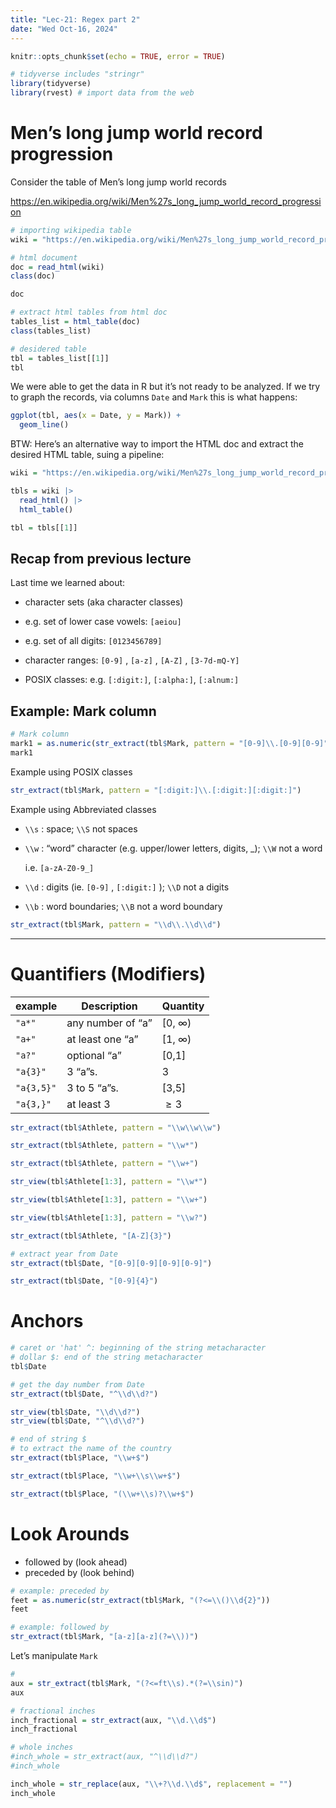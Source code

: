 ```yaml
---
title: "Lec-21: Regex part 2"
date: "Wed Oct-16, 2024"
---
```


```r
knitr::opts_chunk$set(echo = TRUE, error = TRUE)
```


```r
# tidyverse includes "stringr"
library(tidyverse)
library(rvest) # import data from the web
```


# Men's long jump world record progression

Consider the table of Men's long jump world records

<https://en.wikipedia.org/wiki/Men%27s_long_jump_world_record_progression>

```r
# importing wikipedia table
wiki = "https://en.wikipedia.org/wiki/Men%27s_long_jump_world_record_progression"

# html document
doc = read_html(wiki)
class(doc)
```

```r
doc
```

```r
# extract html tables from html doc
tables_list = html_table(doc)
class(tables_list)
```

```r
# desidered table 
tbl = tables_list[[1]]
tbl
```

We were able to get the data in R but it's not ready to be analyzed. If we try
to graph the records, via columns `Date` and `Mark` this is what happens:

```r
ggplot(tbl, aes(x = Date, y = Mark)) +
  geom_line()
```


BTW: Here's an alternative way to import the HTML doc and extract the desired 
HTML table, suing a pipeline:

```r
wiki = "https://en.wikipedia.org/wiki/Men%27s_long_jump_world_record_progression"

tbls = wiki |>
  read_html() |>
  html_table()

tbl = tbls[[1]]
```


## Recap from previous lecture

Last time we learned about:

-   character sets (aka character classes)

-   e.g. set of lower case vowels: `[aeiou]`

-   e.g. set of all digits: `[0123456789]`

-   character ranges: `[0-9]` , `[a-z]` , `[A-Z]` , `[3-7d-mQ-Y]`

-   POSIX classes: e.g. `[:digit:]`, `[:alpha:]`, `[:alnum:]`


## Example: Mark column

```r
# Mark column
mark1 = as.numeric(str_extract(tbl$Mark, pattern = "[0-9]\\.[0-9][0-9]"))
mark1
```

Example using POSIX classes

```r
str_extract(tbl$Mark, pattern = "[:digit:]\\.[:digit:][:digit:]")
```

Example using Abbreviated classes

-   `\\s` : space; `\\S` not spaces

-   `\\w` : "word" character (e.g. upper/lower letters, digits, \_); `\\W` not a word

    i.e. `[a-zA-Z0-9_]`

-   `\\d` : digits (ie. `[0-9]` , `[:digit:]` ); `\\D` not a digits

-   `\\b` : word boundaries; `\\B` not a word boundary

```r
str_extract(tbl$Mark, pattern = "\\d\\.\\d\\d")
```

-----


# Quantifiers (Modifiers)

| example    | Description       | Quantity       |
|------------|-------------------|----------------|
| `"a*"`     | any number of "a" | \[0, $\infty$) |
| `"a+"`     | at least one "a"  | \[1, $\infty$) |
| `"a?"`     | optional "a"      | \[0,1\]        |
| `"a{3}"`   | 3 "a"s.           | 3              |
| `"a{3,5}"` | 3 to 5 "a"s.      | \[3,5\]        |
| `"a{3,}"`  | at least 3        | $\geq 3$       |


```r
str_extract(tbl$Athlete, pattern = "\\w\\w\\w")
```

```r
str_extract(tbl$Athlete, pattern = "\\w*")
```

```r
str_extract(tbl$Athlete, pattern = "\\w+")
```

```r
str_view(tbl$Athlete[1:3], pattern = "\\w*")
```

```r
str_view(tbl$Athlete[1:3], pattern = "\\w+")
```

```r
str_view(tbl$Athlete[1:3], pattern = "\\w?")
```

```r
str_extract(tbl$Athlete, "[A-Z]{3}")

# extract year from Date
str_extract(tbl$Date, "[0-9][0-9][0-9][0-9]")

str_extract(tbl$Date, "[0-9]{4}")
```



# Anchors

```r
# caret or 'hat' ^: beginning of the string metacharacter
# dollar $: end of the string metacharacter
tbl$Date

# get the day number from Date
str_extract(tbl$Date, "^\\d\\d?")

str_view(tbl$Date, "\\d\\d?")
str_view(tbl$Date, "^\\d\\d?")
```

```r
# end of string $
# to extract the name of the country
str_extract(tbl$Place, "\\w+$")

str_extract(tbl$Place, "\\w+\\s\\w+$")

str_extract(tbl$Place, "(\\w+\\s)?\\w+$")

```


# Look Arounds

- followed by (look ahead)
- preceded by (look behind)

```r
# example: preceded by
feet = as.numeric(str_extract(tbl$Mark, "(?<=\\()\\d{2}"))
feet
```


```r
# example: followed by
str_extract(tbl$Mark, "[a-z][a-z](?=\\))")
```


Let's manipulate `Mark`

```r
#
aux = str_extract(tbl$Mark, "(?<=ft\\s).*(?=\\sin)")
aux 
```

```r
# fractional inches
inch_fractional = str_extract(aux, "\\d.\\d$")
inch_fractional

# whole inches
#inch_whole = str_extract(aux, "^\\d\\d?")
#inch_whole

inch_whole = str_replace(aux, "\\+?\\d.\\d$", replacement = "")
inch_whole
```

